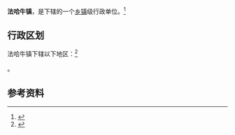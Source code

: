 {{中国乡级行政区|21/01/81/110/000}}

'''法哈牛镇'''，是{{PRC admin/fullname|21/01/81/110/000|3}}下辖的一个[[乡镇|乡镇]]级行政单位。<ref>{{PRC admin/ref sgc|{{PRC admin/parent|21/01/81/110/000}}}}</ref>

== 行政区划 ==

法哈牛镇下辖以下地区：<ref>{{PRC admin/ref sgc|21/01/81/110/000}}</ref>

{{PRC admin/children|21/01/81/110/000}}。

== 参考资料 ==

{{reflist}}

{{行政区划小作品}}
{{PRC admin/navcat|21/01/81/110/000}}
